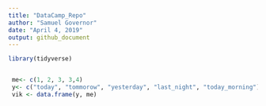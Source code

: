 ```yaml
---
title: "DataCamp_Repo"
author: "Samuel Governor"
date: "April 4, 2019"
output: github_document
---
```


```r
library(tidyverse)


 me<- c(1, 2, 3, 3,4)
 y<- c("today", "tommorow", "yesterday", "last_night", "today_morning")
 vik <- data.frame(y, me)
```

